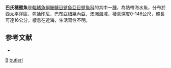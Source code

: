 {{Speciesbox
| taxon = Rhycherus butleri
| binomial_authority = [[Ogilby|Ogilby]], 1907
| status = NE
| status_system = IUCN3.1
| synonyms = *''Tathicarpus muscosus'', <small>Ogilby, 1907</small>
*''Tathicarpus appeli'', <small>Ogilby, 1922</small>
}}

'''巴氏穗躄魚'''是[[輻鰭魚綱|輻鰭魚綱]][[鮟鱇目|鮟鱇目]][[躄魚亞目|躄魚亞目]][[躄魚科|躄魚科]]的其中一[[種|種]]，為熱帶海水魚，分布於西[[太平洋|太平洋]]區，包括[[印尼|印尼]]、[[巴布亞紐幾內亞|巴布亞紐幾內亞]]、[[澳洲|澳洲]]海域，棲息深度0-146公尺，體長可達16公分，棲息在近海，生活習性不明。

==参考文献==
{{refbegin}}
*{{FishBase_species|genus=Rhycherus|species=butleri|year=2014|month=2}}
{{refend}}

{{魚類小作品}}

{{Taxonbar}}
[[Category:1907年描述的鱼类|B]]
[[Category:穗躄魚屬|butleri]]